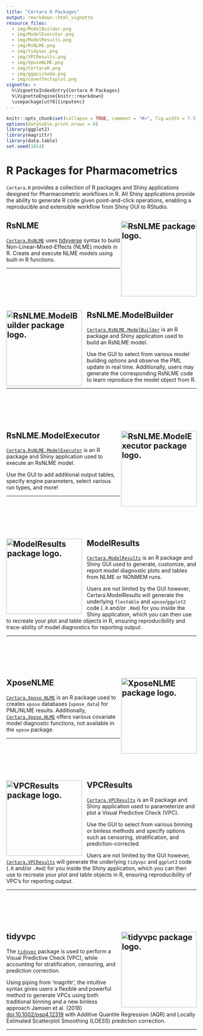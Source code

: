 ```yaml
---
title: "Certara R Packages"
output: rmarkdown::html_vignette
resource_files:
  - img/ModelBuilder.png
  - img/ModelExecutor.png
  - img/ModelResults.png
  - img/RsNLME.png
  - img/tidyvpc.png
  - img/VPCResults.png
  - img/XposeNLME.png
  - img/CertaraR.png
  - img/ggquickeda.png
  - img/coveffectsplot.png
vignette: >
  %\VignetteIndexEntry{Certara R Packages}
  %\VignetteEngine{knitr::rmarkdown}
  \usepackage[utf8]{inputenc}
---
```



```r
knitr::opts_chunk$set(collapse = TRUE, comment = "#>", fig.width = 7.5, fig.height = 5, fig.align = "center")
options(datatable.print.nrows = 8)
library(ggplot2)
library(magrittr)
library(data.table)
set.seed(1014)
```


# R Packages for Pharmacometrics

`Certara.R` provides a collection of R packages and Shiny applications designed for Pharmacometric workflows in R.  All Shiny applications provide the ability to generate R code given point-and-click operations, enabling a reproducible and extensible workflow from Shiny GUI to RStudio.


## RsNLME <img src='img/RsNLME.png' align="right" height="200" alt="RsNLME package logo." />

[`Certara.RsNLME`](https://certara.github.io/R-RsNLME/index.html) uses [tidyverse](https://www.tidyverse.org/) syntax to build Non-Linear-Mixed-Effects (NLME) models in R. Create and execute NLME models using built-in R functions.

---

<br/><br/>
<br/><br/>


## RsNLME.ModelBuilder <img src='img/ModelBuilder.png' align="left" height="200" style = "padding-right: 10px" alt="RsNLME.ModelBuilder package logo." />

[`Certara.RsNLME.ModelBuilder`](https://certara.github.io/R-RsNLME-model-builder/index.html) is an R package and Shiny application used to build an RsNLME model.

Use the GUI to select from various model building options and observe the PML update in real time. Additionally, users may generate the corresponding RsNLME code to learn reproduce the model object from R.

---

<br/><br/>
<br/><br/>


## RsNLME.ModelExecutor <img src='img/ModelExecutor.png' align="right" height="200" alt="RsNLME.ModelExecutor package logo." />

[`Certara.RsNLME.ModelExecutor`](https://certara.github.io/R-RsNLME-model-executor/index.html) is an R package and Shiny application used to execute an RsNLME model.

Use the GUI to add additional output tables, specify engine parameters, select various run types, and more!

---

<br/><br/>
<br/><br/>


## ModelResults <img src='img/ModelResults.png' align="left" height="200" style = "padding-right: 10px" alt="ModelResults package logo." />

[`Certara.ModelResults`](https://certara.github.io/R-model-results/index.html) is an R package and Shiny GUI used to generate, customize, and report model diagnostic plots and tables from NLME or NONMEM runs.

Users are not limited by the GUI however, Certara.ModelResults will generate the underlying `flextable` and `xpose`/`ggplot2` code (`.R` and/or `.Rmd`) for you inside the Shiny application, which you can then use to recreate your plot and table objects in R, ensuring reproducibility and trace-ability of model diagnostics for reporting output.

---

<br/><br/>
<br/><br/>


## XposeNLME <img src='img/XposeNLME.png' align="right" height="200" alt="XposeNLME package logo." />

[`Certara.Xpose.NLME`](https://certara.github.io/R-Xpose-NLME/index.html) is an R package used to creates `xpose` databases (`xpose_data`) for PML/NLME results. Additionally, [`Certara.Xpose.NLME`](https://certara.github.io/R-Xpose-NLME/index.html) offers various covariate model diagnostic functions, not available in the `xpose` package.

---

<br/><br/>
<br/><br/>


## VPCResults <img src='img/VPCResults.png' align="left" height="200" style = "padding-right: 10px" alt="VPCResults package logo." />

[`Certara.VPCResults`](https://certara.github.io/R-VPCResults/index.html) is an R package and Shiny application used to parameterize and plot a Visual Predictive Check (VPC).

Use the GUI to select from various binning or binless methods and specify options such as censoring, stratification, and prediction-corrected.

Users are not limited by the GUI however, [`Certara.VPCResults`](https://certara.github.io/R-VPCResults/index.html) will generate the underlying `tidyvpc` and `ggplot2` code (`.R` and/or `.Rmd`) for you inside the Shiny application, which you can then use to recreate your plot and table objects in R, ensuring reproducibility of VPC’s for reporting output.

---

<br/><br/>
<br/><br/>


## tidyvpc <img src='img/tidyvpc.png' align="right" height="200" alt="tidyvpc package logo." />

The [`tidyvpc`](https://certara.github.io/tidyvpc/index.html) package is used to perform a Visual Predictive Check (VPC), while accounting for stratification, censoring, and prediction correction. 

Using piping from 'magrittr', the intuitive syntax gives users a flexible and powerful method to generate VPCs using both traditional binning and a new binless approach Jamsen et al. (2018) [doi:10.1002/psp4.12319](https://www.ncbi.nlm.nih.gov/pmc/articles/PMC6202468/) with Additive Quantile Regression (AQR) and Locally Estimated Scatterplot Smoothing (LOESS) prediction correction. 

---



